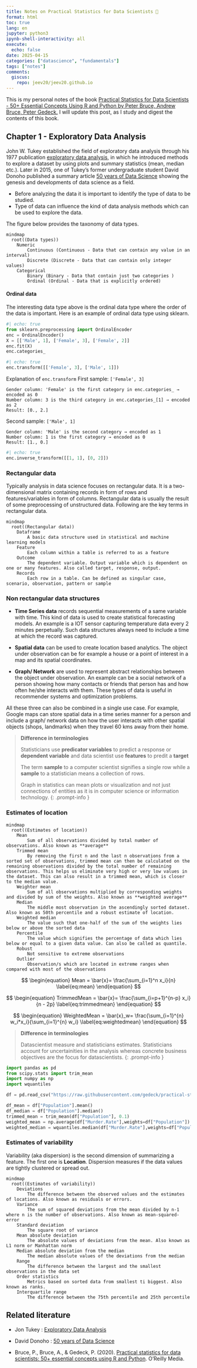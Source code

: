 ```yaml
---
title: Notes on Practical Statistics for Data Scientists 📗
format: html
toc: true
lang: en
jupyter: python3
ipynb-shell-interactivity: all
execute:
  echo: false
date: 2025-04-15 
categories: ["datascience", "fundamentals"]
tags: ["notes"]
comments:
  giscus:
    repo: jeev20/jeev20.github.io
---
```



This is my personal notes of the book [Practical Statistics for Data Scientists - 50+ Essential Concepts Using R and Python by Peter Bruce, Andrew Bruce, Peter Gedeck.](https://books.google.no/books?hl=no&lr=&id=k2XcDwAAQBAJ&oi=fnd&pg=PP1&dq=9781492072942&ots=dEKcnlVmx1&sig=A4W7tK5Um6BTbuzr3_gOvVinDRg&redir_esc=y#v=onepage&q=9781492072942&f=false) I will update this post, as I study and digest the contents of this book.


## Chapter 1 - Exploratory Data Analysis 

John W. Tukey established the field of exploratory data analysis through his 1977 publication [exploratory data analysis](https://archive.org/details/exploratorydataa0000tuke_7616), in which he introduced methods to explore a dataset by using plots and summary statistics (mean, median etc.). Later in 2015, one of Tukey's former undergraduate student David Donoho published a summary article [50 years of Data Science](https://courses.csail.mit.edu/18.337/2015/docs/50YearsDataScience.pdf) showing the genesis and developments of data science as a field.


* Before analyzing the data it is important to identify the type of data to be studied. 
* Type of data can influence the kind of data analysis methods which can be used to explore the data. 

The figure below provides the taxonomy of data types. 
```mermaid
mindmap
  root((Data types))
    Numeric 
        Continuous (Continuous - Data that can contain any value in an interval)
        Discrete (Discrete - Data that can contain only integer values)
    Categorical
        Binary (Binary - Data that contain just two categories )
        Ordinal (Ordinal - Data that is explicitly ordered)

```

#### Ordinal data 
The interesting data type above is the ordinal data type where the order of the data is important. Here is an example of ordinal data type using sklearn. 

```python
#| echo: true
from sklearn.preprocessing import OrdinalEncoder
enc = OrdinalEncoder()
X = [['Male', 1], ['Female', 3], ['Female', 2]]
enc.fit(X)
enc.categories_
```


```python
#| echo: true
enc.transform([['Female', 3], ['Male', 1]])
```



Explanation of `enc.transform`
First sample: `['Female', 3]`

    Gender column: 'Female' is the first category in enc.categories_ → encoded as 0
    Number column: 3 is the third category in enc.categories_[1] → encoded as 2
    Result: [0., 2.]

Second sample: `['Male', 1]`

    Gender column: 'Male' is the second category → encoded as 1
    Number column: 1 is the first category → encoded as 0
    Result: [1., 0.]


```python
#| echo: true
enc.inverse_transform([[1, 1], [0, 2]])
```



### Rectangular data
Typically analysis in data science focuses on rectangular data. It is a two-dimensional matrix containing records in form of rows and features/variables in form of columns. Rectangular data is usually the result of some preprocessing of unstructured data. Following are the key terms in rectangular data. 


```mermaid
mindmap
  root((Rectangular data))
    Dataframe 
        A basic data structure used in statistical and machine learning models
    Feature
        Each column within a table is referred to as a feature
    Outcome
        The dependent variable. Output variable which is dependent on one or many features. Also called target, response, output. 
    Records
        Each row in a table. Can be defined as singular case,  scenario, observation, pattern or sample
```



### Non rectangular data structures

* **Time Series data** records sequential measurements of a same variable with time. This kind of data is used to create statistical forecasting models. An example is a IOT sensor capturing temperature data every 2 minutes perpetually. Such data structures always need to include a time at which the record was captured. 
  
* **Spatial data** can be used to create location based analytics. The object under observation can be for example a house or a point of interest in a map and its spatial coordinates. 
  
* **Graph/ Network** are used to represent abstract relationships between the object under observation. An example can be a social network of a person showing how many contacts or friends that person has and how often he/she interacts with them. These types of data is useful in recommender systems and optimization problems. 

All these three can also be combined in a single use case. For example, Google maps can store spatial data in a time series manner for a person and include a graph/ network data on how the user interacts with other spatial objects (shops, landmarks) when they travel 60 kms away from their home. 


> **Difference in terminologies**
> 
> Statisticians use **predicator variables** to predict a response or **dependent variable** and data scientist use **features** to predit a **target** 
>
> The term **sample** to a computer scientist signifies a single row while a **sample** to a statistician means a collection of rows.
>
> Graph in statistics can mean plots or visualization and not just connections of entities as it is in computer science or information technology.
{: .prompt-info }

### Estimates of location

```mermaid
mindmap
  root((Estimates of location))
    Mean 
        Sum of all observations divided by total number of observations. Also known as **average**
    Trimmed mean
        By removing the first n and the last n observations from a sorted set of observations, trimmed mean can then be calculated on the remaining observations divided by the total number of remaining observations. This helps us eliminate very high or very low values in the dataset. This can also result in a trimmed mean, which is closer to the median value.
    Weighter mean
        Sum of all observations multiplied by corresponding weights and divided by sum of the weights. Also known as **weighted average**
    Median
        The middle most observation in the ascendingly sorted dataset. Also known as 50th percentile and a robust estimate of location.
    Weighted median
        The value such that one-half of the sum of the weights lies below or above the sorted data
    Percentile
        The value which signifies the percentage of data which lies below or equal to a given data value. Can also be called as quantile.
    Robust
        Not sensitive to extreme observations
    Outlier
        Observation/s which are located in extreme ranges when compared with most of the observations
```


$$
\begin{equation}
  Mean = \bar{x}= \frac{\sum_{i=1}^n x_i}{n} 
  \label{eq:mean}
\end{equation}
$$

$$
\begin{equation}
  TrimmedMean = \bar{x}= \frac{\sum_{i=p+1}^{n-p} x_i}{n - 2p} 
  \label{eq:trimmedmean}
\end{equation}
$$


$$
\begin{equation}
  WeightedMean = \bar{x}_w= \frac{\sum_{i=1}^{n} w_i*x_i}{\sum_{i=1}^{n} w_i} 
  \label{eq:weightedmean}
\end{equation}
$$


> **Difference in terminologies**
> 
> Datascientist measure and statisticians estimates. Statisticians account for uncertainities in the analysis whereas concrete business objectives are the focus for datascientists.
{: .prompt-info }

```python
import pandas as pd
from scipy.stats import trim_mean
import numpy as np
import wquantiles

df = pd.read_csv("https://raw.githubusercontent.com/gedeck/practical-statistics-for-data-scientists/refs/heads/master/data/state.csv")

df_mean = df["Population"].mean()
df_median = df["Population"].median()
trimmed_mean = trim_mean(df["Population"], 0.1)
weighted_mean = np.average(df["Murder.Rate"],weights=df["Population"])
weighted_median = wquantiles.median(df["Murder.Rate"],weights=df["Population"])
```

### Estimates of variability
Variability (aka dispersion) is the second dimension of summarizing a feature. The first one is **Location**. Dispersion measures if the data values are tightly clustered or spread out. 

```mermaid
mindmap
  root((Estimates of variability))
    Deviations 
        The difference between the observed values and the estimates of locations. Also known as residuals or errors. 
    Variance
        The sum of squared deviations from the mean divided by n-1 where n is the number of observations. Also known as mean-squared-error
    Standard deviation
        The square root of variance
    Mean absolute deviation
        The absolute values of deviations from the mean. Also known as L1 norm or Manhattan norm
    Median absolute deviation from the median
        The median absolute values of the deviations from the median
    Range
        The difference between the largest and the smallest observations in the data set
    Order statistics
        Metrics based on sorted data from smallest ti biggest. Also known as ranks. 
    Interquartile range
        The difference between the 75th percentile and 25th percentile

```



## Related literature 
* Jon Tukey : [Exploratory Data Analysis](https://archive.org/details/exploratorydataa0000tuke_7616)  

* David Donoho : [50 years of Data Science](https://courses.csail.mit.edu/18.337/2015/docs/50YearsDataScience.pdf) 

* Bruce, P., Bruce, A., & Gedeck, P. (2020). [Practical statistics for data scientists: 50+ essential concepts using R and Python](https://books.google.no/books?hl=no&lr=&id=k2XcDwAAQBAJ&oi=fnd&pg=PP1&dq=9781492072942&ots=dEKcnlVmx1&sig=A4W7tK5Um6BTbuzr3_gOvVinDRg&redir_esc=y#v=onepage&q=9781492072942&f=false). O'Reilly Media.
